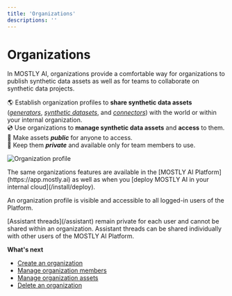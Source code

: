 ```yaml
---
title: 'Organizations'
descriptions: ''
---
```



# Organizations

In MOSTLY AI, organizations provide a comfortable way for organizations to publish synthetic data assets as well as for teams to collaborate on synthetic data projects.

🌎 Establish organization profiles to **share synthetic data assets** ([_generators_](/generators), [_synthetic datasets_](/synthetic-datasets), and [_connectors_](/connectors)) with the world or within your internal organization.<br />
💿 Use organizations to **manage synthetic data assets** and **access** to them.<br />
📢 Make assets **_public_** for anyone to access.<br />
🔐 Keep them **_private_** and available only for team members to use.

<Image
    src="/docs/docimages/organizations/organizations.webp"
    alt="Organization profile"
    width={700}
    height={300}
/>

<CustomCallout>
The same organizations features are available in the [MOSTLY AI Platform](https://app.mostly.ai) as well as when you [deploy MOSTLY AI in your internal cloud](/install/deploy).

An organization profile is visible and accessible to all logged-in users of the Platform.
</CustomCallout>

<CustomCallout>
[Assistant threads](/assistant) remain private for each user and cannot be shared within an organization. Assistant threads can be shared individually with other users of the MOSTLY AI Platform.
</CustomCallout>

**What's next**

* [Create an organization](/docs/organizations/create)
* [Manage organization members](/docs/organizations/manage-members)
* [Manage organization assets](/docs/organizations/manage-assets)
* [Delete an organization](/docs/organizations/delete)